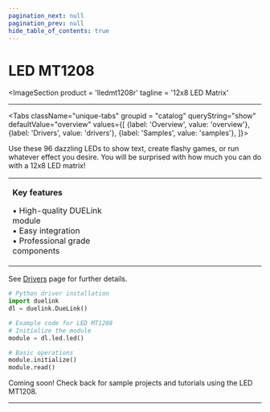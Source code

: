 ```yaml
---
pagination_next: null
pagination_prev: null
hide_table_of_contents: true
---
```



# LED MT1208

<ImageSection
    product = 'lledmt1208r'
    tagline = '12x8 LED Matrix'
></ImageSection>

---

<Tabs className="unique-tabs" groupid = "catalog" queryString="show" defaultValue="overview"
  values={[
    {label: 'Overview', value: 'overview'},
    {label: 'Drivers', value: 'drivers'},
    {label: 'Samples', value: 'samples'},
  ]}>

<TabItem value="overview">

Use these 96 dazzling LEDs to show text, create flashy games, or run whatever effect you desire. You will be surprised with how much you can do with a 12x8 LED matrix!

<table><td width='50%'>

**Key features**

• High-quality DUELink module<br/>
• Easy integration<br/>
• Professional grade components<br/>

</td><td width='50%'>



</td></table>

</TabItem>

<TabItem value="drivers">

See [Drivers](../../engine/drivers) page for further details.

```python
# Python driver installation
import duelink
dl = duelink.DueLink()

# Example code for LED MT1208
# Initialize the module
module = dl.led.led()

# Basic operations
module.initialize()
module.read()
```

</TabItem>

<TabItem value="samples">

Coming soon! Check back for sample projects and tutorials using the LED MT1208.

</TabItem>

</Tabs>

---

<OrderSection
    product = "DUELink LED MT1208 A"
    partnumber = "GDL-LLEDMT1208R-A"
    price = "$19.99"
/>
